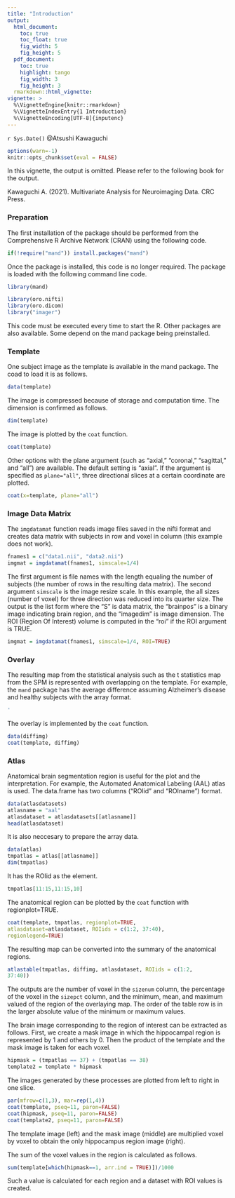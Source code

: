 ---
title: "Introduction"
output:
  html_document:
    toc: true
    toc_float: true
    fig_width: 5
    fig_height: 5
  pdf_document:
    toc: true
    highlight: tango
    fig_width: 3
    fig_height: 3
  rmarkdown::html_vignette:
vignette: >
  %\VignetteEngine{knitr::rmarkdown}
  %\VignetteIndexEntry{1 Introduction}
  %\VignetteEncoding[UTF-8]{inputenc}
---

<!--
%\VignetteEngine{knitr::knitr}
%\\VignetteIndexEntry{mand}
-->

`r Sys.Date()` @Atsushi Kawaguchi


```{r echo=FALSE, error=FALSE}
options(warn=-1)
knitr::opts_chunk$set(eval = FALSE)
```

In this vignette, the output is omitted.
Please refer to the following book for the output.

Kawaguchi A. (2021). Multivariate Analysis for Neuroimaging Data. CRC Press.

### Preparation
The first installation of the package should be performed from the Comprehensive R Archive Network (CRAN) using the following code. 
```{r eval=FALSE}
if(!require("mand")) install.packages("mand")
```

Once the package is installed, this code is no longer required.
The package is loaded with the following command line code.
```{r eval=TRUE, echo=TRUE, message=FALSE, error=FALSE}
library(mand)
```

```{r}
library(oro.nifti) 
library(oro.dicom) 
library("imager")
```

This code must be executed every time to start the R. Other packages are also available. Some depend on the mand package being preinstalled. 

### Template 
One subject image as the template is available in the mand package.
The coad to load it is as follows.
```{r}
data(template)
```

The image is compressed because of storage and computation time. The dimension is confirmed as follows.
```{r}
dim(template)
```

The image is plotted by the `coat` function. 
```{r}
coat(template)
```

Other options with the plane argument (such as "axial," "coronal," "sagittal," and "all") are available. The default setting is "axial".
If the argument is specified as `plane="all"`, three directional slices at a certain coordinate are plotted. 
```{r fig.width = 5, fig.height = 2}
coat(x=template, plane="all")
```

### Image Data Matrix
The `imgdatamat` function reads image files saved in the nifti format and creates data matrix with subjects in row and voxel in column (this example does not work).
```{r  eval=FALSE}
fnames1 = c("data1.nii", "data2.nii")
imgmat = imgdatamat(fnames1, simscale=1/4)
```
The first argument is file names with the length equaling the number of subjects (the number of rows in the resulting data matrix).
The second argument `simscale` is the image resize scale. In this example, the all sizes (number of voxel) for three direction was reduced into its quarter size.
The output is the list form where the "S" is data matrix, the "brainpos" is a binary image indicating brain region, and the "imagedim" is image dimension.
The ROI (Region Of Interest) volume is computed in the "roi" if the ROI argument is TRUE.
```{r  eval=FALSE}
imgmat = imgdatamat(fnames1, simscale=1/4, ROI=TRUE)
```


### Overlay
The resulting map from the statistical analysis such as the t statistics map from the SPM is represented with overlapping on the template.
For example, the `mand` package has the average difference assuming Alzheimer's disease and healthy subjects with the array format. 
```{r echo=FALSE, eval=FALSE}
'
```
The overlay is implemented by the `coat` function.
```{r}
data(diffimg)
coat(template, diffimg)
```

### Atlas
Anatomical brain segmentation region is useful for the plot and the interpretation.
For example, the Automated Anatomical Labeling (AAL) atlas is used. 
The data.frame has two columns ("ROIid" and "ROIname") format. 
```{r}
data(atlasdatasets)
atlasname = "aal"
atlasdataset = atlasdatasets[[atlasname]]
head(atlasdataset)
```

It is also neccesary to prepare the array data.
```{r}
data(atlas)
tmpatlas = atlas[[atlasname]]
dim(tmpatlas)
```

It has the ROIid as the element.
```{r}
tmpatlas[11:15,11:15,10]
```

The anatomical region can be plotted by the `coat` function with regionplot=TRUE.
```{r}
coat(template, tmpatlas, regionplot=TRUE, 
atlasdataset=atlasdataset, ROIids = c(1:2, 37:40), 
regionlegend=TRUE)
```


The resulting map can be converted into the summary of the anatomical regions.
```{r}
atlastable(tmpatlas, diffimg, atlasdataset, ROIids = c(1:2, 
37:40))
```

The outputs are the number of voxel in the `sizenum` column,
the percentage of the voxel in the `sizepct` column, and
the minimum, mean, and maximum valued of the region of the overlaying map.
The order of the table row is in the larger absolute value of the minimum or maximum values.

The brain image corresponding to the region of interest can be extracted as follows.
First, we create a mask image in which the hippocampal region is represented by 1 and others by 0.
Then the product of the template and the mask image is taken for each voxel.
```{r} 
hipmask = (tmpatlas == 37) + (tmpatlas == 38)
template2 = template * hipmask
```

The images generated by these processes are plotted from left to right in one slice.
```{r fig.width = 5, fig.height = 2}
par(mfrow=c(1,3), mar=rep(1,4))
coat(template, pseq=11, paron=FALSE)
coat(hipmask, pseq=11, paron=FALSE)
coat(template2, pseq=11, paron=FALSE)
```

The template image (left) and the mask image (middle) are multiplied voxel by voxel to obtain the only hippocampus region image (right).

The sum of the voxel values in the region is calculated as follows.
```{r}
sum(template[which(hipmask==1, arr.ind = TRUE)])/1000
```

Such a value is calculated for each region and a dataset with ROI values is created.


